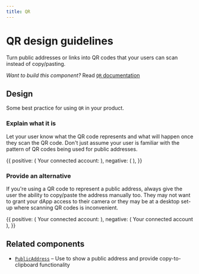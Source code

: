 ```yaml
---
title: QR
---
```



# QR design guidelines

Turn public addresses or links into QR codes that your users can scan instead of copy/pasting.

*Want to build this component?* Read [`QR` documentation](/Develop/QR)

## Design

Some best practice for using `QR` in your product.

### Explain what it is

Let your user know what the QR code represents and what will happen once they scan the QR code. Don't just assume your user is familiar with the pattern of QR codes being used for public addresses.

<DoDont>
  {{
    positive: (
      <Box>
        <Heading.h5>Your connected account:</Heading.h5>
        <QR value="0xAc03BB73b6a9e108530AFf4Df5077c2B3D481e5A" />
      </Box>
    ),
    negative: (
    <Box textAlign={'center'}>
      <QR value="0xAc03BB73b6a9e108530AFf4Df5077c2B3D481e5A" />
    </Box>
    ),
  }}
</DoDont>

### Provide an alternative

If you're using a QR code to represent a public address, always give the user the ability to copy/paste the address manually too. They may not want to grant your dApp access to their camera or they may be at a desktop set-up where scanning QR codes is inconvenient.

<DoDont>
  {{
    positive: (
      <Box>
        <Heading.h5>Your connected account:</Heading.h5>
        <QR value="0xAc03BB73b6a9e108530AFf4Df5077c2B3D481e5A" />
        <PublicAddress
              required="false"
              address="0xAc03BB73b6a9e108530AFf4Df5077c2B3D481e5A"
            />
      </Box>
    ),
    negative: (
    <Box textAlign={'center'}>
      <Heading.h5>Your connected account</Heading.h5>
      <QR value="0xAc03BB73b6a9e108530AFf4Df5077c2B3D481e5A" />
    </Box>
    ),
  }}
</DoDont>

## Related components

- [`PublicAddress`](/Develop/PublicAddress) – Use to show a public address and provide copy-to-clipboard functionality
